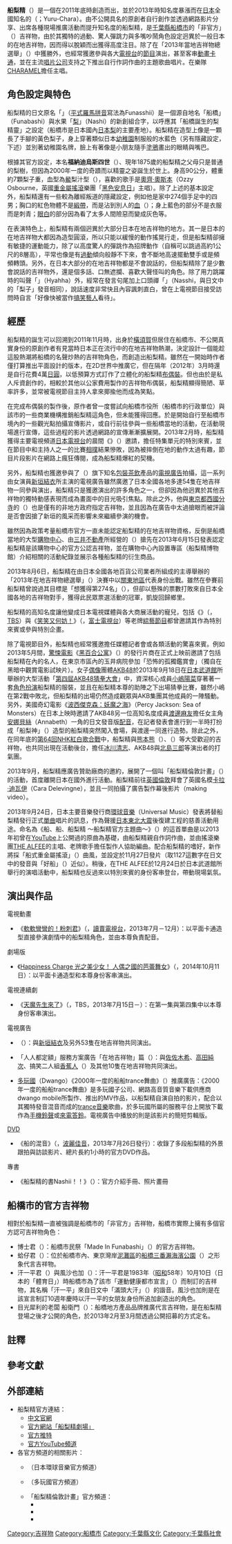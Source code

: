 '''船梨精'''（{{jpn|j=ふなっしー|hg=<!--原名全由平假名構成，此處省略-->|rm=Funasshī|f=y}}）是一個在2011年底時創造而出，並於2013年時知名度暴漲而在[[日本|日本]]全國知名的{{link-ja|吉祥物 (日本)|ゆるキャラ|在地吉祥物}}（{{lang|ja|ゆるキャラ}}；Yuru-Chara{{NoteTag|「{{lang|ja|ゆるキャラ}}」是一個日文新創字與流行用語，是「溫吞的（吉祥物）角色」（{{lang|ja|ゆるゆるのキャラクター}}）的簡稱，狹義上意指由日本各地的地方政府或公家機關所企畫創作、由演員穿著著布偶裝所扮演的吉祥物角色，作為親善大使以推廣所代表的地方、機關與當地物產。但也經常廣義地包含由私人公司行號所創作，用以替企業或產品代言的類似角色。}}）。由不公開具名的原創者自行創作並透過網路影片分享、出席各種現場推廣活動而提升知名度的船梨精，是[[千葉縣|千葉縣]][[船橋市|船橋市]]的「非官方」（{{lang-ja|非公認}}）吉祥物，由於其獨特的過動、驚人彈跳力與多嘴吵鬧角色設定迥異於一般日本的在地吉祥物，因而得以脫穎而出獲得高度注目。除了在「2013年當地吉祥物總選舉」（{{lang|ja|ご当地キャラ総選挙2013}}）中獲勝外，也經常獲邀參與各大[[電視台|電視台]]的[[電視節目|節目]]演出，甚至客串[[動畫|動畫卡通]]，並在主流[[唱片公司|唱片公司]]支持之下推出自行作詞作曲的主題歌曲唱片。在樂隊[[CHARAMEL|CHARAMEL]]擔任主唱。

==角色設定與特色==
船梨精的日文原名「{{lang|ja|ふなっしー}}」（[[平式羅馬拼音|平式羅馬拼音]]寫法為Funasshii）是一個源自地名「船橋」（Funabashi）與水果「[[梨|梨]]」（Nashi）的新創組合字，以呼應其「船橋誕生的梨精靈」之設定（船橋市是日本國內[[日本梨|日本梨]]的主要產地）。船梨精在造型上像是一顆長了手腳的黃色梨子，身上穿著類似日本[[幼稚園|幼稚園]]制服般的水藍色{{link-en|圍兜|Bib (garment)}}（另有隱藏設定，下述）並別著幼稚園名牌，臉上有著像是小朋友隨手[[塗鴉|塗鴉]]畫出的眼睛與嘴巴。

根據其官方設定，本名'''福納迪烏斯四世'''（{{lang|ja|フナディウス４世}}）、現年1875歲的船梨精之父母只是普通的梨樹，但因為2000年一度的奇蹟而以精靈之姿誕生於世上。身高90公分，體重約7顆梨子重{{NoteTag|此設定是惡搞模仿自知名卡通角色[[Hello_Kitty|Hello Kitty]]「體重3顆[[蘋果|蘋果]]重」的角色設定。}}，血型為[[中華鱟|鱟]]梨汁型（{{lang|ja|カブトガニ梨汁型}}），喜歡的歌手是[[奧齊·奧斯本|奧齊·奧斯本]]（Ozzy Osbourne，英國[[重金屬搖滾|重金屬搖滾]]樂團「[[黑色安息日|黑色安息日]]」主唱）{{R|Nikkan_Memo}}。除了上述的基本設定外，船梨精還有一些較為離經叛道的隱藏設定，例如他是家中274個手足中的四男{{NoteTag|日文數字2（ふた，Futa）、7（なな，Nana）、4（し，Shi）的發音首字母Fu、Na、Shi正好是船梨精日文原名的諧音，因此除了手足人數這設定外，「274」這個數字也常出現在與船梨精有關的各種場合，並且是船梨精愛用的[[口頭禪|口頭禪]]之一。}}；胸口的紅色物體不是[[緞帶|緞帶]]，而是沾到別人的[[血|血]]（{{lang|ja|返リ血}}）；身上藍色的部分不是衣服而是刺青；[[眼白|眼白]]的部分因為看了太多人間險惡而變成灰色等{{R|Cookie}}{{R|XinMedia}}。

在表演特色上，船梨精有兩個迥異於大部分日本在地吉祥物的地方。其一是日本的在地吉祥物大都因為造型圓滾，所以只能以緩慢的動作搖晃行走，但是船梨精卻擁有敏捷的運動能力，除了以高度驚人的彈跳作為招牌動作（自稱可以跳過高約1公尺的8層高{{link-ja|跳箱|跳び箱}}），平常也像是有[[注意力缺陷過動症|過動]]傾向般靜不下來，會不斷地高速擺動雙手或是頻頻轉頭。另外，在日本大部分的在地吉祥物都是不會說話的，但船梨精除了是少數會說話的吉祥物外，還是個多話、口無遮攔、喜歡大聲怪叫的角色。除了用力跳躍時的叫聲「{{lang|ja|ヒャッハー!}}」（Hyahha）外{{R|Chiba_20130409}}，經常在發言句尾加上口頭禪「{{lang|ja|なっしー}}」（Nasshi，與日文中的「梨子」發音相同），說話速度非常快且內容諷刺直白，曾在上電視節目接受訪問時自言「好像快被當作[[搞笑藝人|搞笑藝人]]看待」{{R|Sukkiri}}。

==經歷==
船梨精的誕生可以回溯到2011年11月時，出身於[[橫須賀|橫須賀]]但居住在船橋市、不公開真實身份的原創作者有見當時日本正在流行中的在地吉祥物熱潮，決定設計一個能趁這股熱潮將船橋的名聲炒熱的吉祥物角色，而創造出船梨精{{R|Chiba_20130227}}。雖然在一開始時作者僅打算推出平面設計的版本，在2D世界中推廣它，但在隔年（2012年）3月時還是自行花費4萬[[日圓|日圓]]，以低預算方式訂作了立體化的船梨精[[布偶裝|布偶裝]]{{R|Chiba_20130227}}。但也由於是私人斥資創作的，相較於其他以公家費用製作的吉祥物布偶裝，船梨精顯得簡陋、草率許多，並常被電視節目主持人拿來揶揄他而成為笑點。

在完成布偶裝的製作後，原作者曾一度嘗試向船橋市役所（船橋市的行政單位）與該市的一些商業機構推銷船梨精這角色，但未能獲得回應{{R|Chiba_20130227}}。於是開始自行至船橋市境內的一些觀光點拍攝宣傳影片，或自行前往參與一些船橋當地的活動，在活動現場進行宣傳，這些過程的影片透過網路的宣傳漸漸擴展開{{R|Chiba_20130227}}。2013年2月時，船梨精獲得主要電視頻道[[日本電視台|日本電視台]]的晨間{{link-ja|資訊節目|情報番組}}《{{link-ja|爽快 (日本電視節目)|スッキリ!!|爽快！！}}》（{{lang|ja|スッキリ!!}}）邀請，擔任特集單元的特別來賓，並在節目中和主持人之一的{{link-ja|加藤浩次|加藤浩次}}比賽[[相撲|相撲]]結果慘敗，因為被摔倒在地的動作太過有趣，節目片段影片在網路上瘋狂傳閱，成為船梨精爆紅的契機{{R|Nikkan_Memo}}。

另外，船梨精也獲邀參與了{{link-ja|朝日飲料|アサヒ飲料}}（{{lang|ja|アサヒ飲料}}）旗下知名[[包裝飲料|包裝茶飲]]產品{{link-ja|十六茶|十六茶}}的[[電視廣告|電視廣告]]拍攝，這一系列由女演員[[新垣結衣|新垣結衣]]所主演的電視廣告雖然廣邀了日本全國各地多達54隻在地吉祥物一同參與演出，船梨精只是獲邀演出的許多角色之一，但卻因為他迥異於其他吉祥物的獨特動感表現而成為畫面中的目光吸引焦點。除此之外，他與[[東京都|東京都]][[國分寺市|西國分寺]]的{{link-ja|西國君|にしこくん}}（{{lang|ja|にしこくん}}）也是僅有的非地方政府指定吉祥物，並且因為在廣告中太過搶眼而被評論是否會因搶了新垣的風采而影響未來繼續參演的機會。{{R|RN24_20130710}}

雖然因為政策考量船橋市官方一直未能認定船梨精的在地吉祥物資格{{R|Chiba_20130227}}，反倒是船橋當地的大型[[購物中心|購物中心]]、由[[三井不動產|三井不動產]]所經營的{{link-ja|LaLaport東京灣|ららぽーとTOKYO-BAY}}（{{lang|ja|ららぽーとTOKYO-BAY}}）搶先在2013年6月15日發表認定船梨精是該購物中心的官方公認吉祥物，並在購物中心內設置專區（船梨精博物館）介紹相關的活動紀錄並展示各種船梨精的衍生商品。{{R|LaLaport}}

2013年8月6日，船梨精在由日本全國各地百貨公司業者所組成的{{link-ja|日本百貨店協會|日本百貨店協会}}主導舉辦的「2013年在地吉祥物總選舉」（{{lang|ja|ご当地キャラ総選挙2013}}）決賽中以[[關東地區|關東地區]]代表身份出戰。雖然在參賽前船梨精曾說過其目標是「想獲得第274名」（{{lang|ja|274位を目指すなっしー}}）{{R|Chiba_20130409}}，但卻以懸殊的票數打敗來自日本全國各地的吉祥物對手，獲得此民眾票選活動的冠軍，凱旋回歸鄉里。{{R|Gotochi2013}}{{R|MSN_20130806}}{{R|Chiba_20130909}}

船梨精的高知名度讓他變成日本電視媒體與各大商展活動的寵兒，包括《{{link-ja|交給現子吧！|アッコにおまかせ!}}》（{{lang|ja|アッコにおまかせ!}}，[[TBS|TBS]]）與《[[森田一義時間_笑一笑又何妨！|笑笑又何妨！]]》（{{lang|ja|笑っていいとも!}}，[[富士電視台|富士電視台]]）等老牌[[綜藝節目|綜藝節目]]都曾邀請其作為特別來賓或參與特別企畫。

除了電視節目外，船梨精也經常獲邀擔任媒體記者會或各類活動的驚喜來賓。例如2013年5月間，[[驚悚電影|驚悚電影]]《[[黑百合公寓|黑百合公寓]]》（{{lang|ja|クロユリ団地}}）的發行片商在正式上映前邀請了包括船梨精在內的名人，在東京市區內的玉井病院參加「恐怖的孤獨鑑賞會」（獨自在黑暗中觀賞電影試映片）{{NoteTag|位於[[東京都|東京都]][[澀谷區|澀谷區]]的初台玉井病院實際上是一個以已停業的舊[[醫院|醫院]]改造而成的醫院造型[[攝影棚|攝影棚]]，是許多以醫院為背景的日本醫療片或恐怖片的拍攝場地，也是非常受電視綜藝節目中的[[試膽遊戲|試膽遊戲]]歡迎之活動場地。}}{{R|XinMedia}}{{R|Crank-In_20130523}}。女子[[日本偶像|偶像]]團體[[AKB48|AKB48]]於2013年9月18日在[[日本武道館|日本武道館]]所舉辦的大型活動「[[第四屆AKB48猜拳大會|第四屆AKB48猜拳大會]]」中，資深核心成員[[小嶋陽菜|小嶋陽菜]]穿著著一套[[角色扮演|角色扮演]]船梨精的服裝，並且在船梨精本尊的助陣之下出場猜拳比賽，雖然小嶋在第2戰中敗北，但船梨精的出場仍然造成觀眾與AKB集團其他成員的一陣騷動{{R|Livedoor_20130919}}{{R|Oricon_20130918}}。另外，美國奇幻電影《[[波西傑克森：妖魔之海|波西傑克森：妖魔之海]]》（Percy Jackson: Sea of Monsters）在日本上映時邀請了AKB48另一位高知名度成員[[渡邊麻友|渡邊麻友]]擔任女主角[[安娜貝斯·雀斯|安娜貝絲]]（Annabeth）一角的日文發音版[[配音員|配音]]，在記者發表會進行到一半時打扮成「船梨神」（{{lang|ja|ふなっしん}}）造型的船梨精突然闖入會場，與渡邊一同進行造勢{{R|CinemaPia}}。除此之外，在同年底的[[第64回NHK紅白歌合戰|第64回NHK紅白歌合戰]]中，船梨精與[[熊本熊|熊本熊]]（{{lang|ja|くまモン}}）、{{link-ja|菇菇栽培|おさわり探偵 なめこ栽培キット|菇菇}}（{{lang|ja|なめこ}}）等大受歡迎的吉祥物，也共同出現在活動後台，擔任[[冰川清志|冰川清志]]、AKB48與[[北島三郎|北島三郎]]等演出者的打氣團。

2013年9月，船梨精應廣告贊助廠商的邀約，展開了一個叫「船梨精倫敦計畫」（{{lang|ja|ふなっしーロンドンプロジェクト}}）的活動，首度離開日本在國外進行活動。船梨精前往[[英國|英國]][[倫敦|倫敦]]拜會了英國名模[[卡拉·迪瓦伊|卡拉·迪瓦伊]]（Cara Delevingne），並且一同拍攝了廣告製作幕後影片（making video）。{{R|MyNavi_20130925}}{{R|Sina_20130917}}{{R|RBB_20130918}}

2013年9月24日，日本主要音樂發行商[[環球音樂|環球音樂]]（Universal Music）發表將替船梨精發行正式[[單曲|單曲]]唱片的訊息，作為聲援[[日本東北大震|日本東北大震]]後復建工程的慈善活動用途。命名為《船、船、船梨精 ～船梨精官方主題曲～》（{{lang|ja|ふな　ふな　ふなっしー～ふなっしー公式テーマソング～}}）的這首單曲是以2013年初曾在[[YouTube|YouTube]]上公開過的原曲為基礎，由船梨精親自作詞作曲，並由搖滾樂團[[THE_ALFEE|THE ALFEE]]的主唱、老牌歌手{{link-ja|高見澤俊彥|高見沢俊彦}}擔任製作人協助編曲。配合船梨精的嗜好，新作將採「船式重金屬搖滾」（{{lang|ja|ふなメタロック}}）曲風，並設定於11月27日發片（取1127這數字在日文中的發音與「好船」（{{lang|ja|いいふな}}）近似）{{R|Nikkan_20130924}}{{R|Nicinico_20130924}}。稍後，在THE ALFEE於12月24日於日本武道館所舉行的演唱活動中，船梨精也反過來以特別來賓的身份客串登台，帶動現場氣氛{{R|Oricon_20131215}}。

==演出與作品==
;電視動畫
* 《[[軟軟彎彎的！粉刺君|軟軟彎彎的！粉刺君]]》（{{lang|ja|にゅるにゅる！！KAKUSENくん}}，[[讀賣電視台|讀賣電視台]]，2013年7月－12月）：以平面卡通造型直接參演劇情中的船梨精角色，並由本尊負責配音。{{R|CinemaToday}}{{R|XinMedia}}

;劇場版
* 《[[Happiness_Charge_光之美少女！_人偶之國的芭蕾舞女|Happiness Charge 光之美少女！ 人偶之國的芭蕾舞女]]》（{{lang|ja|映画 ハピネスチャージプリキュア! 人形の国のバレリーナ}}，2014年10月11日）：以平面卡通造型和本尊身份客串演出。

;電視連續劇
* 《[[天魔先生來了|天魔先生來了]]》（{{lang|ja|天魔さんがゆく}}，TBS，2013年7月15日－）：在第一集與第四集中以本尊身份客串演出。

;電視廣告
* {{link-ja|十六茶|十六茶}}（{{link-ja|朝日飲料|アサヒ飲料}}）：與[[新垣結衣|新垣結衣]]及另外53隻在地吉祥物共同演出。
* {{link-ja|WILLCOM|ウィルコム}}「人人都定額」服務方案廣告「在地吉祥物」篇（{{lang|ja|だれとでも定額「ゆるキャラ」篇}}）：與[[佐佐木希|佐佐木希]]、[[高田純次|高田純次]]、搞笑二人組[[香蕉人_(搞笑組合)|香蕉人]]（{{lang|ja|バナナマン}}）及其他10隻在地吉祥物共同演出。{{R|WILLCOM}}
* [[多玩國|多玩國]]（Dwango）《2000年一度的船船trance舞曲》（{{lang|ja|2000年に一度のふな☆ふなトランス}}）推廣廣告：《2000年一度的船船trance舞曲》是多玩國子公司、網路高音質音樂下載供應商dwango mobile所製作、推出的MV作品，以船梨精自演自拍的影片，配合以其獨特發音混音而成的[[出神音樂|trance音樂]]歌曲，於多玩國所屬的服務平台上開放下載作為[[手機鈴聲|手機鈴聲]]或[[來電答鈴|來電答鈴]]。電視廣告中播放的則是該影片的簡短剪輯版。{{R|Funa-Funa}}

;[[DVD|DVD]]
* 《船的混音》（{{lang|ja|ふなのみくす}}，[[波麗佳音|波麗佳音]]，2013年7月26日發行）：收錄了多段船梨精的外景跟拍與訪談影片、總片長約1小時的官方DVD作品。{{R|DVD}}{{R|Minpo}}

;專書
* 《船梨精的書Nashii！！》（{{lang|ja|ふなっしーの本なっしー! !}}）：官方介紹手冊、照片畫冊{{R|GuideBook}}

==船橋市的官方吉祥物==
相對於船梨精一直被強調是船橋市的「非官方」吉祥物，船橋市實際上擁有多個官方認可吉祥物角色：
* 博士君（{{lang|ja|博士くん}}）：船橋市民祭「Made In Funabashi」（{{lang|ja|めいど・いん・ふなばし}}）的官方吉祥物。{{R|Hakase-Kun}}{{R|MIF}}
* 蛤仔君（{{lang|ja|アサリくん}}）：位於船橋市內、東京灣岸{{link-ja|三番瀨|三番瀬}}[[泥灘|泥灘區]]的[[船橋三番瀨海濱公園|船橋三番瀨海濱公園]]（{{lang|ja|ふなばし三番瀬海浜公園}}）之形象代言吉祥物。{{R|Asari}}
* 汗一平君（{{lang|ja|汗一平くん}}）與風沙也加（{{lang|ja|風さやかちゃん}}）：汗一平君是1983年（[[昭和|昭和]]58年）10月10日（日本的「體育日」）時船橋市為了該市「運動健康都市宣言」（{{lang|ja|スポーツ健康都市宣言}}）而制訂的吉祥物，其名稱「汗一平」來自日文中「滿頭大汗」（{{lang|ja|汗をいっぱい}}）的諧音。風沙也加則是在該宣言制訂10週年慶時以汗一平的女朋友身份所追加創造出的角色。{{R|汗一平1}}{{R|汗一平2}}
* 目光犀利的老闆 船衛門（{{lang|ja|目利き番頭 船えもん}}）：船橋地方產品品牌推廣代言吉祥物，是在船梨精登場之後才公開的角色，於2013年2月至3月間透過公開招募的方式定名。{{R|Funaemon}}

==註釋==
{{ReflistH}}
{{NoteFoot}}
{{ReflistF}}

==參考文獻==
{{reflist|2|refs=
<ref name="Cookie">授權商品「船梨精的祕密餅乾」（{{lang|ja|ふなっしーのマル秘クッキー}}）的包裝內袋。</ref>

<ref name="Sukkiri">在2013年2月12日播出的日本電視台晨間資訊節目《{{link-ja|爽快 (日本電視節目)|スッキリ!!|爽快！！}}》（{{lang|ja|スッキリ!!}}）中，出席接受訪問的船梨精自言。</ref>

<ref name="Nikkan_Memo">{{cite web|url=http://www.nikkansports.com/entertainment/news/p-et-tp0-20130924-1194224.html |language=ja |script-title=ja:梨の妖精界出身／ふなっしーメモ |publisher=[[日刊體育|日刊體育]] | date=2013年9月24日 |accessdate=2013年9月27日}}</ref>

<ref name="Chiba_20130409">{{cite web|url=http://www.chibanippo.co.jp/c/feature/character/131385 |language=ja |script-title=ja:俊敏な動きで雄たけび　ふなっしー（船橋市非公認） |publisher=[[千葉日報|千葉日報]] | date=2013年4月9日 |accessdate=2013年9月27日}}</ref>

<ref name="Chiba_20130227">{{cite web|url=http://www.chibanippo.co.jp/c/news/local/124850 |language=ja |script-title=ja:不気味さ受け想定外の人気　船橋市の“非公認”キャラ　梨の妖精「ふなっしー」 |publisher=[[千葉日報|千葉日報]] | date=2013年2月27日 |accessdate=2013年9月27日}}</ref>

<ref name="RN24_20130710">{{cite web |url=http://rocketnews24.com/2013/07/10/348519/ |language=ja |script-title=ja:『アサヒ 十六茶』のCMに出演するふなっしーとにしこくんの存在感が異常過ぎる件 / 芸能記者「新垣結衣より目立つので次から出禁になる可能性アリ」 |publisher=RocketNews 24 |date=2013年7月10日 |accessdate=2013年9月27日 |title=存档副本 |archive-url=https://web.archive.org/web/20130921215834/http://rocketnews24.com/2013/07/10/348519/ |archive-date=2013年9月21日 |dead-url=yes }}</ref>

<ref name="LaLaport">{{cite web |url=http://news.infoseek.co.jp/article/20130913jcast20132181618 |language=ja |script-title=ja:ららぽーとTOKYOBAYで梨汁ブシャー!?　「ふなっしーミュージアム」 |publisher=樂天Infoseek（轉自J-CAST） |date=2013年9月13日 |accessdate=2013年9月27日 }}{{dead link|date=2018年4月 |bot=InternetArchiveBot |fix-attempted=yes }}</ref>

<ref name="CinemaPia">{{cite web|url=http://cinema.pia.co.jp/news/162718/53686/ |language=ja |script-title=ja:まゆゆ（AKB48）ハリウッド映画アフレコ中に、ふなっしー乱入！ |publisher=Cinema Pia| date= |accessdate=2013年9月27日}}</ref>

<ref name="Crank-In_20130523">{{cite web|url=http://www.crank-in.net/movie/news/24725|language=ja |script-title=ja:ふなっしーの叫び声が廃病院でこだます 『クロユリ団地』恐怖の孤独鑑賞会 |publisher=Crank-In!| date=2013年5月23日 |accessdate=2013年9月27日}}</ref>

<ref name="Oricon_20130918">{{cite web|url=http://www.oricon.co.jp/news/music/2028813/full/ |language=ja |script-title=ja:【AKBじゃんけん大会】こじはる敗退　応援のふなっしー「残念だったなっしー」 |publisher=[[Oricon|Oricon Style]]| date=2013年9月18日 |accessdate=2013年9月27日}}</ref>

<ref name="Livedoor_20130919">{{cite web|url=http://news.livedoor.com/article/detail/8082530/ |language=ja |script-title=ja:ふなっしーがじゃんけん大会の件で小嶋陽菜にお詫び。「力足りなくて申し訳なかったなっしー」 |publisher=[[活力門|活力門]]（轉自TechInsight Japan）| date=2013年9月19日 |accessdate=2013年9月27日}}</ref>

<ref name="Chiba_20130909">{{cite web|url=http://www.chibanippo.co.jp/c/news/local/155407 |language=ja |script-title=ja:「ふなっしー」凱旋　地元船橋　６００人大歓声　ご当地キャラ総選挙で優勝 |publisher=[[千葉日報|千葉日報]] | date=2013年9月9日 |accessdate=2013年9月27日}}</ref>

<ref name="MSN_20130806">{{cite web |url=http://sankei.jp.msn.com/economy/news/130806/biz13080616450015-n1.htm |language=ja |script-title=ja:ご当地キャラ総選挙、優勝は「ふなっしー」　百貨店協会、７地区代表の決選投票で |publisher=[[MSN|MSN]]（轉自[[產經新聞|產經新聞]]） |date=2013年8月6日 |accessdate=2013年9月27日 |deadurl=yes |archiveurl=https://web.archive.org/web/20130807064111/http://sankei.jp.msn.com/economy/news/130806/biz13080616450015-n1.htm |archivedate=2013年8月7日 }}</ref>

<ref name="Gotochi2013">{{cite web |url=http://gotochi2013.jp/result/ |language=ja |script-title=ja:「ご当地キャラ総選挙2013」決勝投票結果 |publisher=「當地吉祥物總選舉」活動官方網站 |date= |accessdate=2013年9月27日 |deadurl=yes |archiveurl=https://archive.is/20130817100827/http://gotochi2013.jp/result/ |archivedate=2013年8月17日 }}</ref>

<ref name="MyNavi_20130925">{{cite web|url=http://news.mynavi.jp/news/2013/09/25/146/ |language=ja |script-title=ja:ふなっしーが海外進出! ロンドンであのCM撮影現場に突撃、結果は……!? |publisher=MyNavi News | date=2013年9月25日 |accessdate=2013年9月27日}}</ref>

<ref name="Sina_20130917">{{cite web|url=http://news.sina.com.tw/article/20130917/10681071.html|language=zh-tw|title=熱情十倍奉還 船梨精變西洋梨赴英發展|publisher=[[新浪網|新浪新聞]]|date=2013年9月17日|accessdate=2013年9月27日}}{{dead link|date=2018年4月 |bot=InternetArchiveBot |fix-attempted=yes }}</ref>

<ref name="RBB_20130918">{{cite web|url=http://www.rbbtoday.com/article/2013/09/18/111837.html |language=ja |script-title=ja:スーパーモデルがふなっしーとの対面でハイテンション！　一緒に「ひゃっはー！」 |publisher=RBB Today | date=2013年9月18日 |accessdate=2013年9月27日}}</ref>

<ref name="Nikkan_20130924">{{cite web|url=http://www.nikkansports.com/entertainment/news/p-et-tp0-20130924-1194165.html |language=ja |script-title=ja:ふなっしー歌手デビュー！作詞作曲も |publisher=[[日刊體育|日刊體育]] | date=2013年9月24日 |accessdate=2013年9月27日}}</ref>

<ref name="Nicinico_20130924">{{cite web|url=http://news.nicovideo.jp/watch/nw776223 |language=ja |script-title=ja:ふなっしー 歌手デビュー！曲調は「ふなメタロック」 |publisher=[[NICONICO動畫|Niconico新聞]] | date=2013年9月24日 |accessdate=2013年9月27日}}</ref>

<ref name="CinemaToday">{{cite web|url=http://www.cinematoday.jp/page/N0054136 |language=ja |script-title=ja:ふなっしーがアニメ＆声優デビュー！ |publisher=Cinema Today | date=2013年6月24日 |accessdate=2013年9月27日}}</ref>

<ref name="Minpo">{{cite web |url=http://www.minpo.jp/globalnews/detail/2013082901001405 |language=ja |script-title=ja:ふなっしーがＤＶＤ発売 記念イベントに２千人 |publisher=[[福島民報|福島民報]] |date=2013年8月29日 |accessdate=2013年9月27日 |archive-url=https://web.archive.org/web/20131002020401/http://www.minpo.jp/globalnews/detail/2013082901001405 |archive-date=2013年10月2日 |dead-url=yes }}</ref>

<ref name="XinMedia">{{cite web |url=http://v.ponycanyon.co.jp/funassyi/ |language=zh-tw |title=船梨精超人氣 零食卡通通通參一腳 |publisher=欣新聞 |date=2013年6月27日 |accessdate=2013年9月27日 |archive-url=https://web.archive.org/web/20130929183748/http://v.ponycanyon.co.jp/funassyi/ |archive-date=2013年9月29日 |dead-url=yes }}</ref>

<ref name="DVD">{{cite web |url=http://v.ponycanyon.co.jp/funassyi/ |language=ja |script-title=ja:ふなのみくす |publisher=波麗佳音 |date= |accessdate=2013年9月27日 |archive-url=https://web.archive.org/web/20130929183748/http://v.ponycanyon.co.jp/funassyi/ |archive-date=2013年9月29日 |dead-url=yes }}</ref>

<ref name="GuideBook"> {{cite book|author=船梨精 |coauthors= |script-title=ja:《ふなっしーの本なっしー! ! 》 |year=2013年 |publisher=富士見書房 |location=日本東京都 |isbn=978-4829177297 }}</ref>

<ref name="WILLCOM">{{cite web|url=http://www.spapp.jp/item/5371 |language=ja |script-title=ja:WILLCOM新CMに、ふなっしーも参戦!! ゆるキャラ界屈指のキャラに、高田純次タジタジ!? 全国の人気ゆるキャラたちが、ついにウィルコムファミリーに仲間入り! |publisher=SPApp! | date=2013年3月2日 |accessdate=2013年9月27日}}</ref>

<ref name="Funa-Funa">{{cite web|url=http://prtimes.jp/main/html/rd/p/000000010.000007551.html |language=ja |script-title=ja:暑い夏を“梨汁ブシャーーー!”で吹き飛ばす！！好評配信中の「2000年に一度のふな☆ふなトランスなっしー」dwango.jp公式プロモーションムービーが公開！ |publisher=PR Times（轉自多玩國行動服務官方新聞稿 | date=2013年8月5日 |accessdate=2013年9月27日}}</ref>

<ref name="Hakase-Kun">{{cite web|url=http://www.chiba-tpa.or.jp/character/22.html |language=ja |script-title=ja:博士くん |publisher=千葉縣觀光物產協會市官方網站 | date= |accessdate=2013年9月27日}}</ref>

<ref name="MIF">{{cite web|url=http://www.city.funabashi.chiba.jp/shisei/shoukai/0005/p000570.html |language=ja |script-title=ja:めいど・いん・ふなばし |publisher=船橋市官方網站 | date=2013年8月6日 |accessdate=2013年9月27日}}</ref>

<ref name="Asari">{{cite web|url=http://www.chiba-tpa.or.jp/character/21.html |language=ja |script-title=ja:アサリくん |publisher=千葉縣觀光物產協會市官方網站 | date= |accessdate=2013年9月27日}}</ref>

<ref name="汗一平1">{{cite web|url=http://www.city.funabashi.chiba.jp/shisei/kouhou/0004/p023233.html |language=ja |script-title=ja:船橋市のマスコット「汗一平くん」「風さやかちゃん」が各種催しに登場 |publisher=船橋市官方網站 | date=2012年10月24日 |accessdate=2013年9月27日}}</ref>

<ref name="汗一平2">{{cite web|url=http://www.chiba-tpa.or.jp/character/78.html |language=ja |script-title=ja:汗一平・風さやか |publisher=千葉縣觀光物產協會市官方網站 | date= |accessdate=2013年9月27日}}</ref>

<ref name="Funaemon">{{cite web |url=http://www.city.funabashi.chiba.jp/shisei/shoukai/tokusan/p024309.html |language=ja |script-title=ja:ふなばし産品ブランドPRキャラクターの名称が決定しました！ |publisher=船橋市官方網站 |date=2013年7月5日 |accessdate=2013年9月27日 |deadurl=yes |archiveurl=https://web.archive.org/web/20130615221325/http://www.city.funabashi.chiba.jp/shisei/shoukai/tokusan/p024309.html |archivedate=2013年6月15日 }}</ref>

<ref name="Oricon_20131215">{{cite web|url=http://www.oricon.co.jp/news/2032310/full/ |language=ja |script-title=ja:ふなっしー、初武道館でALFEEと初共演「梨の身に余る」 |publisher=[[Oricon|Oricon Style]] | date=2013年12月25日 |accessdate=2014年2月18日}}</ref>
}}

==外部連結==
* 船梨精官方連結：
** [http://www.my-cartoon.com.tw/funassyi/index.html 中文官網]
** [https://web.archive.org/web/20140107112421/http://terawarosu.jimdo.com/ 官方網站「船梨精劇場」]{{ja}}
** [https://twitter.com/funassyi 官方推特]{{ja}}
** [http://www.youtube.com/user/funassyi?feature=watch 官方YouTube頻道]{{ja}}
* 各官方頻道的相關影片：
** {{youtube|EyRgTBwQ_d8|《船、船、船梨精 ～船梨精官方主題曲～》MV}}（日本環球音樂官方頻道）{{ja}}
** {{youtube|oXEb5PpuVqE|《2000年一度的船船trance舞曲》官方MV}}（多玩國官方頻道）{{ja}}
** 「船梨精倫敦計畫」官方頻道：
*** {{youtube|ekijUyNR6nU|出發篇}}{{ja}}
*** {{youtube|Cv9RcdwGttA|著陸篇}}{{ja}}
*** {{youtube|ssW6qpwcCII|卡拉篇}}{{ja}}

{{DEFAULTSORT:Funassyi}}
[[Category:吉祥物|Category:吉祥物]]
[[Category:船橋市|Category:船橋市]]
[[Category:千葉縣文化|Category:千葉縣文化]]
[[Category:千葉縣社會|Category:千葉縣社會]]